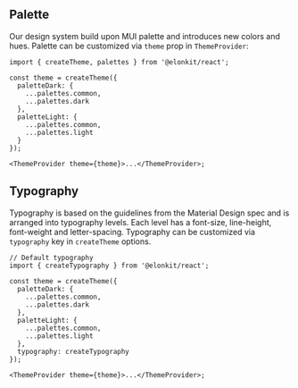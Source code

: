 

<Meta of={ThemingStories} />

## Palette

Our design system build upon MUI palette and introduces new colors and hues. Palette can be customized via `theme` prop
in `ThemeProvider`:

```tsx
import { createTheme, palettes } from '@elonkit/react';

const theme = createTheme({
  paletteDark: {
    ...palettes.common,
    ...palettes.dark
  },
  paletteLight: {
    ...palettes.common,
    ...palettes.light
  }
});

<ThemeProvider theme={theme}>...</ThemeProvider>;
```

<Story of={ThemingStories.Palette} />

## Typography

Typography is based on the guidelines from the Material Design spec and is arranged into typography levels. Each level
has a font-size, line-height, font-weight and letter-spacing. Typography can be customized via `typography` key in
`createTheme` options.

```tsx
// Default typography
import { createTypography } from '@elonkit/react';

const theme = createTheme({
  paletteDark: {
    ...palettes.common,
    ...palettes.dark
  },
  paletteLight: {
    ...palettes.common,
    ...palettes.light
  },
  typography: createTypography
});

<ThemeProvider theme={theme}>...</ThemeProvider>;
```

<Story of={ThemingStories.Typography} />
